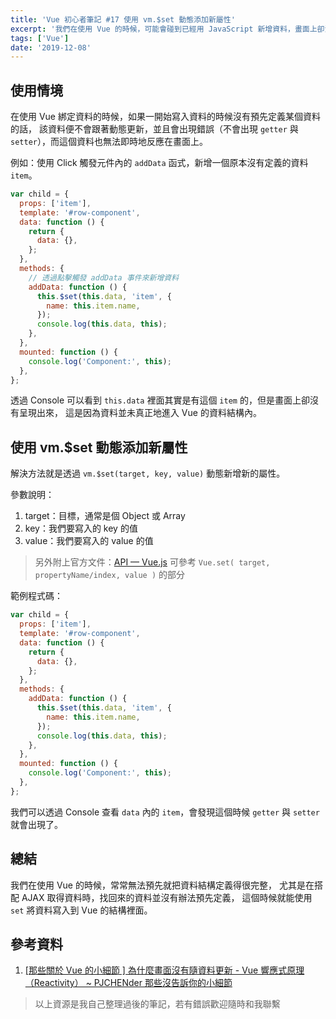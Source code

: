 ```yaml
---
title: 'Vue 初心者筆記 #17 使用 vm.$set 動態添加新屬性'
excerpt: '我們在使用 Vue 的時候，可能會碰到已經用 JavaScript 新增資料，畫面上卻沒有重新渲染出來的狀況，面對這種情況我們該如何解決呢？'
tags: ['Vue']
date: '2019-12-08'
---
```


## 使用情境

在使用 Vue 綁定資料的時候，如果一開始寫入資料的時候沒有預先定義某個資料的話，
該資料便不會跟著動態更新，並且會出現錯誤（不會出現 `getter` 與 `setter`），而這個資料也無法即時地反應在畫面上。

例如：使用 Click 觸發元件內的 `addData` 函式，新增一個原本沒有定義的資料 `item`。

```javascript
var child = {
  props: ['item'],
  template: '#row-component',
  data: function () {
    return {
      data: {},
    };
  },
  methods: {
    // 透過點擊觸發 addData 事件來新增資料
    addData: function () {
      this.$set(this.data, 'item', {
        name: this.item.name,
      });
      console.log(this.data, this);
    },
  },
  mounted: function () {
    console.log('Component:', this);
  },
};
```

透過 Console 可以看到 `this.data` 裡面其實是有這個 `item` 的，但是畫面上卻沒有呈現出來，
這是因為資料並未真正地進入 Vue 的資料結構內。

## 使用 vm.\$set 動態添加新屬性

解決方法就是透過 `vm.$set(target, key, value)` 動態新增新的屬性。

參數說明：

1. target：目標，通常是個 Object 或 Array
2. key：我們要寫入的 key 的值
3. value：我們要寫入的 value 的值

> 另外附上官方文件：[API — Vue.js](https://tinyurl.com/vgcm8tw)
> 可參考 `Vue.set( target, propertyName/index, value )` 的部分

範例程式碼：

```javascript
var child = {
  props: ['item'],
  template: '#row-component',
  data: function () {
    return {
      data: {},
    };
  },
  methods: {
    addData: function () {
      this.$set(this.data, 'item', {
        name: this.item.name,
      });
      console.log(this.data, this);
    },
  },
  mounted: function () {
    console.log('Component:', this);
  },
};
```

我們可以透過 Console 查看 `data` 內的 `item`，會發現這個時候 `getter` 與 `setter` 就會出現了。

## 總結

我們在使用 Vue 的時候，常常無法預先就把資料結構定義得很完整，
尤其是在搭配 AJAX 取得資料時，找回來的資料並沒有辦法預先定義，
這個時候就能使用 `set` 將資料寫入到 Vue 的結構裡面。

## 參考資料

1. [[那些關於 Vue 的小細節 ] 為什麼畫面沒有隨資料更新 - Vue 響應式原理（Reactivity） ~ PJCHENder 那些沒告訴你的小細節](https://tinyurl.com/vzvrxgr)

> 以上資源是我自己整理過後的筆記，若有錯誤歡迎隨時和我聯繫
